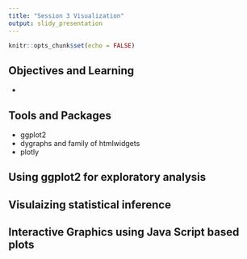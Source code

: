 ```yaml
---
title: "Session 3 Visualization"
output: slidy_presentation
---
```


```r
knitr::opts_chunk$set(echo = FALSE)
```

## Objectives and Learning

- 

## Tools and Packages

- ggplot2
- dygraphs and family of htmlwidgets
- plotly 


## Using ggplot2 for exploratory analysis


## Visulaizing statistical inference


## Interactive Graphics using Java Script based plots


